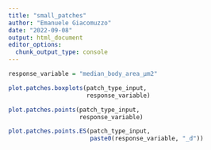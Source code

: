 ```yaml
---
title: "small_patches"
author: "Emanuele Giacomuzzo"
date: "2022-09-08"
output: html_document
editor_options: 
  chunk_output_type: console
---
```


```r
response_variable = "median_body_area_µm2"
```

```r
plot.patches.boxplots(patch_type_input,
                      response_variable)

plot.patches.points(patch_type_input,
                    response_variable)

plot.patches.points.ES(patch_type_input,
                       paste0(response_variable, "_d"))
```